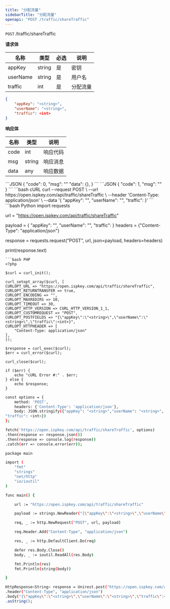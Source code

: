```yaml
---
title: "分配流量"
sidebarTitle: "分配流量"
openapi: "POST /traffic/shareTraffic"
---
```


`POST` /traffic/shareTraffic

**请求体**

| 名称 | 类型 | 必选 | 说明 |
|---|---|---|---|
| appKey | string | 是 | 密钥 |
| userName | string | 是 | 用户名 |
| traffic | int | 是 | 分配流量 |

```JSON
{
    "appKey": "<string>",
    "userName": "<string>",
    "traffic": <int>
}
```


**响应体**

| 名称 | 类型 | 说明 |
|---|---|---|
| code | int | 响应代码 |
| msg | string | 响应消息 |
| data | any  | 响应数据 |

<Tabs>
<Tab title="成功">
```JSON
{
  "code": 0,
  "msg": "<string>"
  "data": {},
}
```
</Tab>
<Tab title="失败">
```JSON
{
  "code": 1,
  "msg": "<string>"
}
```
</Tab>
</Tabs>

<RequestExample>
```bash cURL
curl --request POST \
--url https://open.ispkey.com/api/traffic/shareTraffic \
--header 'Content-Type: application/json' \
--data '{
"appKey": "<string>",
"userName": "<string>",
"traffic": <int>
}'
```
```bash Python
import requests

url = "https://open.ispkey.com/api/traffic/shareTraffic"

payload = {
    "appKey": "<string>",
    "userName": "<string>",
    "traffic": <int>
}
headers = {"Content-Type": "application/json"}

response = requests.request("POST", url, json=payload, headers=headers)

print(response.text)
```
```bash PHP
<?php

$curl = curl_init();

curl_setopt_array($curl, [
CURLOPT_URL => "https://open.ispkey.com/api/traffic/shareTraffic",
CURLOPT_RETURNTRANSFER => true,
CURLOPT_ENCODING => "",
CURLOPT_MAXREDIRS => 10,
CURLOPT_TIMEOUT => 30,
CURLOPT_HTTP_VERSION => CURL_HTTP_VERSION_1_1,
CURLOPT_CUSTOMREQUEST => "POST",
CURLOPT_POSTFIELDS => "{\"appKey\":\"<string>\",\"userName\":\"<string>\",\"traffic\":<int>}",
CURLOPT_HTTPHEADER => [
    "Content-Type: application/json"
],
]);

$response = curl_exec($curl);
$err = curl_error($curl);

curl_close($curl);

if ($err) {
    echo "cURL Error #:" . $err;
} else {
    echo $response;
}
```
```bash JavaScript
const options = {
    method: 'POST',
    headers: {'Content-Type': 'application/json'},
    body: JSON.stringify({"appKey": "<string>","userName": "<string>",
"traffic": <int>})
};

fetch('https://open.ispkey.com/api/traffic/shareTraffic', options)
.then(response => response.json())
.then(response => console.log(response))
.catch(err => console.error(err));
```
```bash Go
package main

import (
    "fmt"
    "strings"
    "net/http"
    "io/ioutil"
)

func main() {

    url := "https://open.ispkey.com/api/traffic/shareTraffic"

    payload := strings.NewReader("{\"appKey\":\"<string>\",\"userName\":\"<string>\",\"traffic\":<int>}")

    req, _ := http.NewRequest("POST", url, payload)

    req.Header.Add("Content-Type", "application/json")

    res, _ := http.DefaultClient.Do(req)

    defer res.Body.Close()
    body, _ := ioutil.ReadAll(res.Body)

    fmt.Println(res)
    fmt.Println(string(body))

}
```
```bash Java
HttpResponse<String> response = Unirest.post("https://open.ispkey.com/api/traffic/shareTraffic")
.header("Content-Type", "application/json")
.body("{\"appKey\":\"<string>\",\"userName\":\"<string>\",\"traffic\":<int>}")
.asString();
```
</RequestExample>

